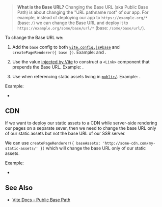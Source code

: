 
> **What is the Base URL?** Changing the Base URL (aka Public Base Path) is about changing the "URL pathname root" of our app.
> For example, instead of deploying our app to `https://example.org/*` (base: `/`) we can change the Base URL and deploy it to `https://example.org/some/base/url/*` (base: `/some/base/url/`).

To change the Base URL we:

1. Add the `base` config to both [`vite.config.js#base`](https://vitejs.dev/config/#base) and `createPageRenderer({ base })`. Example: <RepoLink path='/examples/base-url/vite.config.js' /> and <RepoLink path='/examples/base-url/server/server.js' />.

2. Use the <ImportMeta prop='env.BASE_URL' /> value [injected by Vite](https://vitejs.dev/guide/build.html#public-base-path) to construct a `<Link>` component that prepends the Base URL. Example: <RepoLink path='/examples/base-url/components/Link.jsx' />.

3. Use <ImportMeta prop='env.BASE_URL' /> when referencing static assets living in [`public/`](/static-directory#public). Example: <RepoLink path='/examples/base-url/renderer/_default.page.server.jsx' />.

Example:
 - <RepoLink path='/examples/base-url/' />


## CDN

If we want to deploy our static assets to a CDN while server-side rendering our pages on a separate sever, then we need to change the base URL only of our static assets but not the base URL of our SSR server.

We can use `createPageRenderer({ baseAssets: 'http://some-cdn.com/my-static-assets/' })` which will change the base URL only of our static assets.

Example:
 - <RepoLink path='/examples/base-url-cdn/' />


## See Also

- [Vite Docs - Public Base Path](https://vitejs.dev/guide/build.html#public-base-path)
